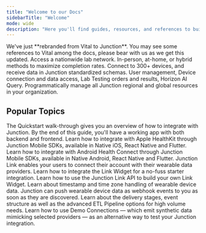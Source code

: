```yaml
---
title: "Welcome to our Docs"
sidebarTitle: "Welcome"
mode: wide
description: "Here you'll find guides, resources, and references to build using Junction's APIs and SDKs."
---
```


<Note>
  We've just **rebranded from Vital to Junction**. You may see some references to
  Vital among the docs, please bear with us as we get this updated.
</Note>
<CardGroup cols={2}>
  <Card
    title="Lab Testing"
    icon="flask"
    color="#BF40BF"
    href="/lab/overview/introduction"
  >
    Access a nationwide lab network. In-person, at-home, or hybrid methods to maximize completion rates.
  </Card>
  <Card
    title="Device Data Providers"
    icon="gears"
    color="#0285c7"
    href="/wearables/providers/introduction"
  >
    Connect to 300+ devices, and receive data in Junction standardized schemas.
  </Card>
  <Card
    title="Junction API"
    icon="seedling"
    color="#16a34a"
    href="/api-details/junction-api"
  >
    User management, Device connection and data access, Lab Testing orders and results, Horizon AI Query.
  </Card>
  <Card
    title="Junction Management API"
    icon="building"
    color="#16a34a"
    href="/api-details/junction-management-api"
  >
    Programmatically manage all Junction regional and global resources in your organization.
  </Card>
</CardGroup>

## Popular Topics

<CardGroup cols={1}>
  <Card title="Quickstart" icon="bolt" color="#FDD023" href="/home/quickstart" horizontal>
    The Quickstart walk-through gives you an overview of how to integrate with
    Junction. By the end of this guide, you'll have a working app with both
    backend and frontend.
  </Card>
  <Card
    title="Apple HealthKit"
    icon="apple"
    href="/wearables/guides/apple-healthkit"
    horizontal
  >
    Learn how to integrate with Apple HealthKit through Junction Mobile SDKs,
    available in Native iOS, React Native and Flutter.
  </Card>
  <Card
    title="Android Health Connect"
    icon="android"
    href="/wearables/guides/android-health-connect"
    horizontal
  >
    Learn how to integrate with Android Health Connect through Junction Mobile
    SDKs, available in Native Android, React Native and Flutter.
  </Card>
  <Card
    title="Junction Link Widget"
    icon="link"
    href="/wearables/connecting-providers/introduction"
    horizontal
  >
    Junction Link enables your users to connect their account with their
    wearable data providers. Learn how to integrate the Link Widget for a
    no-fuss starter integration.
  </Card>
  <Card
    title="Junction Link API"
    icon="link"
    href="/wearables/connecting-providers/custom_widget"
    horizontal
  >
    Learn how to use the Junction Link API to build your own Link Widget.
  </Card>
  <Card
    title="Timestamps and Time Zones"
    icon="clock"
    href="/wearables/providers/timestamps-and-time-zones"
    horizontal
  >
    Learn about timestamp and time zone handling of wearable device data.
  </Card>
  <Card
    title="Webhooks & Events"
    icon="radar"
    href="/webhooks/introduction"
    horizontal
  >
    Junction can push wearable device data as webhook events to you as soon as
    they are discovered. Learn about the delivery stages, event structure as
    well as the advanced ETL Pipeline options for high volume needs.
  </Card>
  <Card
    title="Synthetic Data"
    icon="parachute-box"
    href="/wearables/providers/test_data"
    horizontal
  >
    Learn how to use Demo Connections — which emit synthetic data mimicking
    selected providers — as an alternative way to test your Junction
    integration.
  </Card>
</CardGroup>
